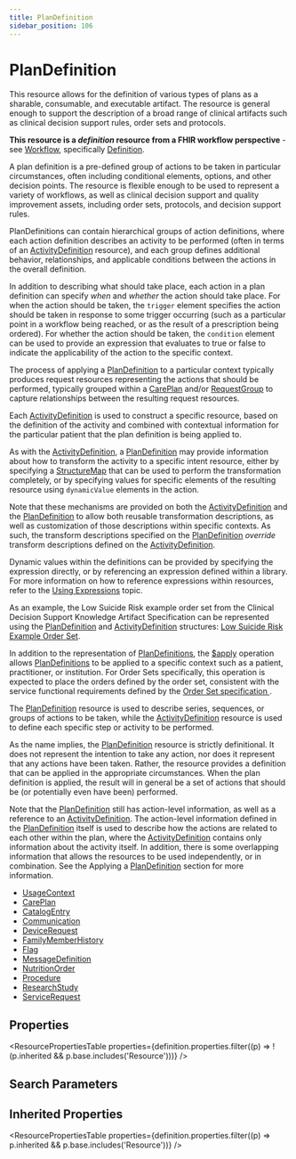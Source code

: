 ```yaml
---
title: PlanDefinition
sidebar_position: 106
---
```


# PlanDefinition

This resource allows for the definition of various types of plans as a sharable, consumable, and executable artifact. The resource is general enough to support the description of a broad range of clinical artifacts such as clinical decision support rules, order sets and protocols.

  <Tabs queryString="intro-section">
  <TabItem value="usage" label="Usage" default>
    <div> <a name="bnc"></a>  <p><strong>This resource is a <em>definition</em> resource from a FHIR workflow perspective</strong> - see <a href="https://www.hl7.org/fhir/workflow.html">Workflow</a>, specifically <a href="https://www.hl7.org/fhir/workflow.html#definition">Definition</a>.</p>  <p>A plan definition is a pre-defined group of actions to be taken in particular circumstances, often including conditional elements, options, and other decision points. The resource is flexible enough to be used to represent a variety of workflows, as well as clinical decision support and quality improvement assets, including order sets, protocols, and decision support rules.</p>  <p>PlanDefinitions can contain hierarchical groups of action definitions, where each action definition describes an activity to be performed (often in terms of an <a href="/docs/api/fhir/resources/activitydefinition">ActivityDefinition</a> resource), and each group defines additional behavior, relationships, and applicable conditions between the actions in the overall definition.</p>  <p>In addition to describing what should take place, each action in a plan definition can specify <i>when</i> and <i>whether</i> the action should take place. For when the action should be taken, the <code>trigger</code> element specifies the action should be taken in response to some trigger occurring (such as a particular point in a workflow being reached, or as the result of a prescription being ordered). For whether the action should be taken, the <code>condition</code> element can be used to provide an expression that evaluates to true or false to indicate the applicability of the action to the specific context.</p>  <p>The process of applying a <a href="/docs/api/fhir/resources/plandefinition">PlanDefinition</a> to a particular context typically produces request resources representing the actions that should be performed, typically grouped within a <a href="/docs/api/fhir/resources/careplan">CarePlan</a> and/or <a href="/docs/api/fhir/resources/requestgroup">RequestGroup</a> to capture relationships between the resulting request resources.</p>  <p>Each <a href="/docs/api/fhir/resources/activitydefinition">ActivityDefinition</a> is used to construct a specific resource, based on the definition of the activity and combined with contextual information for the particular patient that the plan definition is being applied to.</p>  <p>As with the <a href="/docs/api/fhir/resources/activitydefinition">ActivityDefinition</a>, a <a href="/docs/api/fhir/resources/plandefinition">PlanDefinition</a> may provide information about how to transform the activity to a specific intent resource, either by specifying a <a href="/docs/api/fhir/resources/structuremap">StructureMap</a> that can be used to perform the transformation completely, or by specifying values for specific elements of the resulting resource using <code>dynamicValue</code> elements in the action.</p>  <p>Note that these mechanisms are provided on both the <a href="/docs/api/fhir/resources/activitydefinition">ActivityDefinition</a> and the <a href="/docs/api/fhir/resources/plandefinition">PlanDefinition</a> to allow both reusable transformation descriptions, as well as customization of those descriptions within specific contexts. As such, the transform descriptions specified on the <a href="/docs/api/fhir/resources/plandefinition">PlanDefinition</a> <i>override</i> transform descriptions defined on the <a href="/docs/api/fhir/resources/activitydefinition">ActivityDefinition</a>.</p>  <p>Dynamic values within the definitions can be provided by specifying the expression directly, or by referencing an expression defined within a library. For more information on how to reference expressions within resources, refer to the <a href="https://www.hl7.org/fhir/clinicalreasoning-topics-using-expressions.html">Using <a href="/docs/api/fhir/datatypes/expression">Expressions</a></a> topic.</p>  <p>As an example, the Low Suicide Risk example order set from the Clinical Decision Support Knowledge Artifact Specification can be represented using the <a href="/docs/api/fhir/resources/plandefinition">PlanDefinition</a> and <a href="/docs/api/fhir/resources/activitydefinition">ActivityDefinition</a> structures: <a href="https://www.hl7.org/fhir/plandefinition-example.html">Low Suicide Risk Example Order Set</a>.</p>  <p>In addition to the representation of <a href="/docs/api/fhir/resources/plandefinition">PlanDefinitions</a>, the <a href="https://www.hl7.org/fhir/plandefinition-operation-apply.html">$apply</a> operation allows <a href="/docs/api/fhir/resources/plandefinition">PlanDefinitions</a> to be applied to a specific context such as a patient, practitioner, or institution. For Order Sets specifically, this operation is expected to place the orders defined by the order set, consistent with the service functional requirements defined by the <a href="http://www.hl7.org/implement/standards/product_brief.cfm?product_id=287">Order Set specification </a>.</p>  </div>
    </TabItem>
  <TabItem value="relationships" label="Relationships">
    <div>  <p>The <a href="/docs/api/fhir/resources/plandefinition">PlanDefinition</a> resource is used to describe series, sequences, or groups of actions to be taken, while the <a href="/docs/api/fhir/resources/activitydefinition">ActivityDefinition</a> resource is used to define each specific step or activity to be performed.</p>  <p>As the name implies, the <a href="/docs/api/fhir/resources/plandefinition">PlanDefinition</a> resource is strictly definitional. It does not represent the intention to take any action, nor does it represent that any actions have been taken. Rather, the resource provides a definition that can be applied in the appropriate circumstances. When the plan definition is applied, the result will in general be a set of actions that should be (or potentially even have been) performed.</p>  <p>Note that the <a href="/docs/api/fhir/resources/plandefinition">PlanDefinition</a> still has action-level information, as well as a reference to an <a href="/docs/api/fhir/resources/activitydefinition">ActivityDefinition</a>. The action-level information defined in the <a href="/docs/api/fhir/resources/plandefinition">PlanDefinition</a> itself is used to describe how the actions are related to each other within the plan, where the <a href="/docs/api/fhir/resources/activitydefinition">ActivityDefinition</a> contains only information about the activity itself. In addition, there is some overlapping information that allows the resources to be used independently, or in combination. See the Applying a <a href="/docs/api/fhir/resources/plandefinition">PlanDefinition</a> section for more information.</p>  </div>
    </TabItem>
  
  <TabItem value="referencedBy" label="Referenced By">
    <ul><li><a href="https://www.hl7.org/fhir/metadatatypes.html#UsageContext">UsageContext</a></li>
<li><a href="/docs/api/fhir/resources/careplan">CarePlan</a></li>
<li><a href="/docs/api/fhir/resources/catalogentry">CatalogEntry</a></li>
<li><a href="/docs/api/fhir/resources/communication">Communication</a></li>
<li><a href="/docs/api/fhir/resources/devicerequest">DeviceRequest</a></li>
<li><a href="/docs/api/fhir/resources/familymemberhistory">FamilyMemberHistory</a></li>
<li><a href="/docs/api/fhir/resources/flag">Flag</a></li>
<li><a href="/docs/api/fhir/resources/messagedefinition">MessageDefinition</a></li>
<li><a href="/docs/api/fhir/resources/nutritionorder">NutritionOrder</a></li>
<li><a href="/docs/api/fhir/resources/procedure">Procedure</a></li>
<li><a href="/docs/api/fhir/resources/researchstudy">ResearchStudy</a></li>
<li><a href="/docs/api/fhir/resources/servicerequest">ServiceRequest</a></li></ul>
    </TabItem>
</Tabs>


## Properties

<ResourcePropertiesTable properties={definition.properties.filter((p) => !(p.inherited && p.base.includes('Resource')))} />

## Search Parameters

<SearchParamsTable searchParams={definition.searchParameters} />

## Inherited Properties

<ResourcePropertiesTable properties={definition.properties.filter((p) => p.inherited && p.base.includes('Resource'))} />


